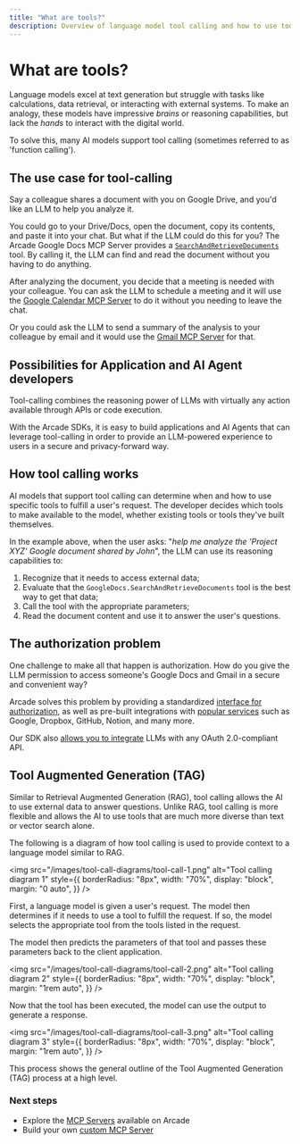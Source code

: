```yaml
---
title: "What are tools?"
description: Overview of language model tool calling and how to use tools with Arcade
---
```


# What are tools?

Language models excel at text generation but struggle with tasks like calculations, data retrieval, or interacting with external systems. To make an analogy, these models have impressive _brains_ or reasoning capabilities, but lack the _hands_ to interact with the digital world.

To solve this, many AI models support tool calling (sometimes referred to as 'function calling').

## The use case for tool-calling

Say a colleague shares a document with you on Google Drive, and you'd like an LLM to help you analyze it.

You could go to your Drive/Docs, open the document, copy its contents, and paste it into your chat. But what if the LLM could do this for you? The Arcade Google Docs MCP Server provides a [`SearchAndRetrieveDocuments`](/mcp-servers/productivity/google-docs#googledrivesearchandretrievedocuments) tool. By calling it, the LLM can find and read the document without you having to do anything.

After analyzing the document, you decide that a meeting is needed with your colleague. You can ask the LLM to schedule a meeting and it will use the [Google Calendar MCP Server](/mcp-servers/productivity/google-calendar) to do it without you needing to leave the chat.

Or you could ask the LLM to send a summary of the analysis to your colleague by email and it would use the [Gmail MCP Server](/mcp-servers/productivity/gmail) for that.

## Possibilities for Application and AI Agent developers

Tool-calling combines the reasoning power of LLMs with virtually any action available through APIs or code execution.

With the Arcade SDKs, it is easy to build applications and AI Agents that can leverage tool-calling in order to provide an LLM-powered experience to users in a secure and privacy-forward way.

## How tool calling works

AI models that support tool calling can determine when and how to use specific tools to fulfill a user's request. The developer decides which tools to make available to the model, whether existing tools or tools they've built themselves.

In the example above, when the user asks: "_help me analyze the 'Project XYZ' Google document shared by John_", the LLM can use its reasoning capabilities to:

1. Recognize that it needs to access external data;
1. Evaluate that the `GoogleDocs.SearchAndRetrieveDocuments` tool is the best way to get that data;
1. Call the tool with the appropriate parameters;
1. Read the document content and use it to answer the user's questions.

## The authorization problem

One challenge to make all that happen is authorization. How do you give the LLM permission to access someone's Google Docs and Gmail in a secure and convenient way?

Arcade solves this problem by providing a standardized [interface for authorization](/home/auth/how-arcade-helps), as well as pre-built integrations with [popular services](/home/auth-providers) such as Google, Dropbox, GitHub, Notion, and many more.

Our SDK also [allows you to integrate](/home/auth-providers/oauth2) LLMs with any OAuth 2.0-compliant API.

## Tool Augmented Generation (TAG)

Similar to Retrieval Augmented Generation (RAG), tool calling allows the AI to use external data to answer questions. Unlike RAG, tool calling is more flexible and allows the AI to use tools that are much more diverse than text or vector search alone.

The following is a diagram of how tool calling is used to provide context to a language model similar to RAG.

<img
  src="/images/tool-call-diagrams/tool-call-1.png"
  alt="Tool calling diagram 1"
  style={{
    borderRadius: "8px",
    width: "70%",
    display: "block",
    margin: "0 auto",
  }}
/>

First, a language model is given a user's request. The model then determines if it needs to use a tool to fulfill the request. If so, the model selects the appropriate tool from the tools listed in the request.

The model then predicts the parameters of that tool and passes these parameters back to the client application.

<img
  src="/images/tool-call-diagrams/tool-call-2.png"
  alt="Tool calling diagram 2"
  style={{
    borderRadius: "8px",
    width: "70%",
    display: "block",
    margin: "1rem auto",
  }}
/>

Now that the tool has been executed, the model can use the output to generate a response.

<img
  src="/images/tool-call-diagrams/tool-call-3.png"
  alt="Tool calling diagram 3"
  style={{
    borderRadius: "8px",
    width: "70%",
    display: "block",
    margin: "1rem auto",
  }}
/>

This process shows the general outline of the Tool Augmented Generation (TAG) process at a high level.

### Next steps

- Explore the [MCP Servers](/mcp-servers) available on Arcade
- Build your own [custom MCP Server](/home/build-tools/create-a-mcp-server)

